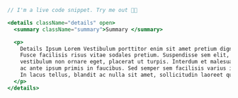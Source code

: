 ```jsx live="true" title="Summary / Details"
// I'm a live code snippet. Try me out 👨‍💻

<details className="details" open>
  <summary className="summary">Summary </summary>

  <p>
    Details Ipsum Lorem Vestibulum porttitor enim sit amet pretium dignissim.
    Fusce facilisis risus vitae sodales pretium. Suspendisse sem elit,
    vestibulum non ornare eget, placerat ut turpis. Interdum et malesuada fames
    ac ante ipsum primis in faucibus. Sed semper sem facilisis varius interdum.
    In lacus tellus, blandit ac nulla sit amet, sollicitudin laoreet quam.
  </p>
</details>
```
